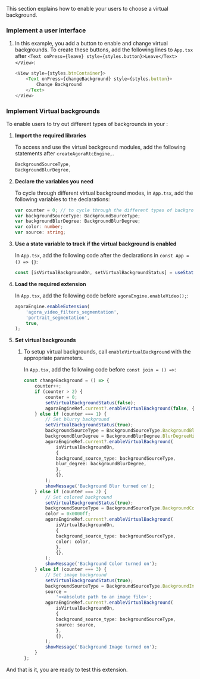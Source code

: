<PlatformWrapper platform="react-native">

This section explains how to enable your users to choose a virtual background.

### Implement a user interface

1. In this example, you add a button to enable and change virtual backgrounds. To create these buttons, add the following lines to `App.tsx` after `<Text onPress={leave} style={styles.button}>Leave</Text></View>`:

    ```typescript
    <View style={styles.btnContainer}>
        <Text onPress={changeBackground} style={styles.button}>
            Change Background
        </Text>
    </View>
    ```

### Implement Virtual backgrounds

To enable users to try out different types of backgrounds in your <Vpl k="CLIENT" />:

1. **Import the required libraries**

    To access and use the virtual background modules, add the following statements after `createAgoraRtcEngine,`.

    ```javascript
    BackgroundSourceType,
    BackgroundBlurDegree,
    ```

1. **Declare the variables you need**

    To cycle through different virtual background modes, in `App.tsx`, add the following variables to the declarations:

    ```typescript
    var counter = 0; // to cycle through the different types of backgrounds
    var backgroundSourceType: BackgroundSourceType;
    var backgroundBlurDegree: BackgroundBlurDegree;
    var color: number;
    var source: string;
    ```

1. **Use a state variable to track if the virtual background is enabled**

    In `App.tsx`, add the following code after the declarations in `const App = () => {}`:

    ```typescript
    const [isVirtualBackgroundOn, setVirtualBackgroundStatus] = useState(false);
    ```

1. **Load the required extension**

    In `App.tsx`, add the following code before `agoraEngine.enableVideo();`:

    ```typescript
    agoraEngine.enableExtension(
        'agora_video_filters_segmentation',
        'portrait_segmentation',
        true,
    );
    ```

1. **Set virtual backgrounds**

    1. To setup virtual backgrounds, call `enableVirtualBackground` with the appropriate parameters.

        In `App.tsx`, add the following code before `const join = () =>`:

        ```typescript
        const changeBackground = () => {
            counter++;
            if (counter > 2) {
                counter = 0;
                setVirtualBackgroundStatus(false);
                agoraEngineRef.current?.enableVirtualBackground(false, {}, {});
            } else if (counter === 1) {
                // Set blurry background
                setVirtualBackgroundStatus(true);
                backgroundSourceType = BackgroundSourceType.BackgroundBlur;
                backgroundBlurDegree = BackgroundBlurDegree.BlurDegreeHigh;
                agoraEngineRef.current?.enableVirtualBackground(
                    isVirtualBackgroundOn,
                    {
                    background_source_type: backgroundSourceType,
                    blur_degree: backgroundBlurDegree,
                    },
                    {},
                );
                showMessage('Background Blur turned on');
            } else if (counter === 2) {
                // Set colored background
                setVirtualBackgroundStatus(true);
                backgroundSourceType = BackgroundSourceType.BackgroundColor;
                color = 0x0000ff;
                agoraEngineRef.current?.enableVirtualBackground(
                    isVirtualBackgroundOn,
                    {
                    background_source_type: backgroundSourceType,
                    color: color,
                    },
                    {},
                );
                showMessage('Background Color turned on');
            } else if (counter === 3) {
                // Set image background
                setVirtualBackgroundStatus(true);
                backgroundSourceType = BackgroundSourceType.BackgroundImg;
                source =
                    '<<absolute path to an image file>';
                agoraEngineRef.current?.enableVirtualBackground(
                    isVirtualBackgroundOn,
                    {
                    background_source_type: backgroundSourceType,
                    source: source,
                    },
                    {},
                );
                showMessage('Background Image turned on');
            }
        };
        ```
And that is it, you are ready to test this extension.

</PlatformWrapper>
